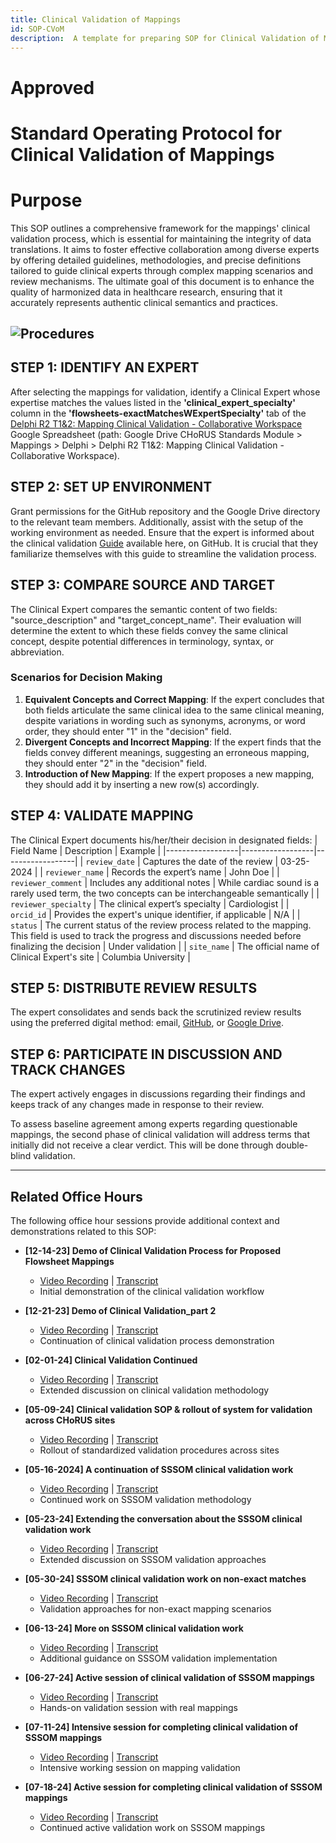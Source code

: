 ```yaml
---
title: Clinical Validation of Mappings
id: SOP-CVoM
description:  A template for preparing SOP for Clinical Validation of Mappings
---
```


# Approved
#  Standard Operating Protocol for Clinical Validation of Mappings

# Purpose

This SOP outlines a comprehensive framework for the mappings' clinical validation process, which is essential for maintaining the integrity of data translations. It aims to foster effective collaboration among diverse experts by offering detailed guidelines, methodologies, and precise definitions tailored to guide clinical experts through complex mapping scenarios and review mechanisms. The ultimate goal of this document is to enhance the quality of harmonized data in healthcare research, ensuring that it accurately represents authentic clinical semantics and practices.

![Procedures](./images/SOP_for_Clinical_Validation_of_Mappings.png)
---
## STEP 1: IDENTIFY AN EXPERT
After selecting the mappings for validation, identify a Clinical Expert whose expertise matches the values listed in the **'clinical_expert_specialty'** column in the **'flowsheets-exactMatchesWExpertSpecialty'** tab of the [Delphi R2 T1&2: Mapping Clinical Validation - Collaborative Workspace](https://docs.google.com/spreadsheets/d/1EH61Y1xuNxei6CT_VcU0AeYY88Gk5aYExaF6THhzQ1U/edit?usp=sharing) Google Spreadsheet (path: Google Drive CHoRUS Standards Module > Mappings > Delphi > Delphi R2 T1&2: Mapping Clinical Validation - Collaborative Workspace).

## STEP 2: SET UP ENVIRONMENT
Grant permissions for the GitHub repository and the Google Drive directory to the relevant team members.
Additionally, assist with the setup of the working environment as needed. Ensure that the expert is informed about the clinical validation [Guide](https://github.com/chorus-ai/chorus-mapping/tree/mapping_dev/Docs/MappingClinicalValidation) available here, on GitHub. It is crucial that they familiarize themselves with this guide to streamline the validation process.

## STEP 3: COMPARE SOURCE AND TARGET
The Clinical Expert compares the semantic content of two fields: "source_description" and "target_concept_name". Their evaluation will determine the extent to which these fields convey the same clinical concept, despite potential differences in terminology, syntax, or abbreviation.
### Scenarios for Decision Making
1) **Equivalent Concepts and Correct Mapping**: If the expert concludes that both fields articulate the same clinical idea to the same clinical meaning, despite variations in wording such as synonyms, acronyms, or word order, they should enter "1" in the "decision" field.
2) **Divergent Concepts and Incorrect Mapping**: If the expert finds that the fields convey different meanings, suggesting an erroneous mapping, they should enter "2" in the "decision" field.
3) **Introduction of New Mapping**: If the expert proposes a new mapping, they should add it by inserting a new row(s) accordingly.

## STEP 4: VALIDATE MAPPING
The Clinical Expert documents his/her/their decision in designated fields: 
| Field Name | Description | Example |
|------------------|------------------|------------------|
| `review_date` | Captures the date of the review | 03-25-2024 |
| `reviewer_name` | Records the expert’s name | John Doe |
| `reviewer_comment` | Includes any additional notes | While cardiac sound is a rarely used term, the two concepts can be interchangeable semantically |
| `reviewer_specialty` | The clinical expert’s specialty | Cardiologist |
| `orcid_id` | Provides the expert's unique identifier, if applicable | N/A |
| `status` | The current status of the review process related to the mapping. This field is used to track the progress and discussions needed before finalizing the decision | Under validation |
| `site_name` | The official name of Clinical Expert's site | Columbia University |

## **STEP 5: DISTRIBUTE REVIEW RESULTS**
The expert consolidates and sends back the scrutinized review results using the preferred digital method: email, [GitHub](https://github.com/chorus-ai/chorus-mapping-stage), or [Google Drive](https://drive.google.com/drive/u/4/folders/1R-8PQ8PUV1aSQyDGQ0O4ltP11Ycco6lM).

## **STEP 6: PARTICIPATE IN DISCUSSION AND TRACK CHANGES**
The expert actively engages in discussions regarding their findings and keeps track of any changes made in response to their review.

To assess baseline agreement among experts regarding questionable mappings, the second phase of clinical validation will address terms that initially did not receive a clear verdict. This will be done through double-blind validation.

---

## Related Office Hours

The following office hour sessions provide additional context and demonstrations related to this SOP:

- **[12-14-23] Demo of Clinical Validation Process for Proposed Flowsheet Mappings**
  - [Video Recording](link-to-video) | [Transcript](link-to-transcript)
  - Initial demonstration of the clinical validation workflow

- **[12-21-23] Demo of Clinical Validation_part 2**
  - [Video Recording](link-to-video) | [Transcript](link-to-transcript)
  - Continuation of clinical validation process demonstration

- **[02-01-24] Clinical Validation Continued**
  - [Video Recording](link-to-video) | [Transcript](link-to-transcript)
  - Extended discussion on clinical validation methodology

- **[05-09-24] Clinical validation SOP & rollout of system for validation across CHoRUS sites**
  - [Video Recording](link-to-video) | [Transcript](link-to-transcript)
  - Rollout of standardized validation procedures across sites

- **[05-16-2024] A continuation of SSSOM clinical validation work**
  - [Video Recording](link-to-video) | [Transcript](link-to-transcript)
  - Continued work on SSSOM validation methodology

- **[05-23-24] Extending the conversation about the SSSOM clinical validation work**
  - [Video Recording](link-to-video) | [Transcript](link-to-transcript)
  - Extended discussion on SSSOM validation approaches

- **[05-30-24] SSSOM clinical validation work on non-exact matches**
  - [Video Recording](link-to-video) | [Transcript](link-to-transcript)
  - Validation approaches for non-exact mapping scenarios

- **[06-13-24] More on SSSOM clinical validation work**
  - [Video Recording](link-to-video) | [Transcript](link-to-transcript)
  - Additional guidance on SSSOM validation implementation

- **[06-27-24] Active session of clinical validation of SSSOM mappings**
  - [Video Recording](link-to-video) | [Transcript](link-to-transcript)
  - Hands-on validation session with real mappings

- **[07-11-24] Intensive session for completing clinical validation of SSSOM mappings**
  - [Video Recording](link-to-video) | [Transcript](link-to-transcript)
  - Intensive working session on mapping validation

- **[07-18-24] Active session for completing clinical validation of SSSOM mappings**
  - [Video Recording](link-to-video) | [Transcript](link-to-transcript)
  - Continued active validation work on SSSOM mappings

